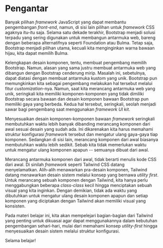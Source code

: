# Pengantar

Banyak pilihan *framework* JavaScript yang dapat membantu pengembangan *front-end*, namun, di sisi lain pilihan untuk *framework* CSS agaknya itu-itu saja.
Selama satu dekade terakhir, Bootstrap menjadi solusi terpadu yang sering digunakan untuk membangun antarmuka web, bareng dengan
beberapa alternatifnya seperti Foundation atau Bulma. Tetap saja, Bootstrap menjadi pilihan utama, kecuali kita menginginkan warna bawaan hijau,
kita dapat memilih Bulma.

Kelengkapan desain komponen, tentu, membuat pengembang memilih Bootstrap. Namun, alasan yang sama justru membuat antarmuka web yang dibangun
dengan Bootstrap cenderung mirip. Masalah ini, sebetulnya, dapat diatasi dengan membuat antarmuka kustom yang unik. Bootstrap pun memungkinkan kita
sebagai pengembang melakukan hal tersebut melalui fitur *customization*-nya. Namun, saat kita merancang antarmuka web yang unik, seringkali
kita memiliki komponen-komponen yang tidak dimiliki Bootstrap secara bawaan dan desain komponen bawaan Bootstrap pun memiliki gaya yang berbeda.
Kedua hal tersebut, seringkali, seolah menjadi sawar bagi pengembang saat menggunakan *framework UI kit*.

Menyesuaikan desain komponen-komponen bawaan *framework* seringkali membutuhkan waktu lebih banyak dibanding merancang komponen dari awal sesuai
desain yang sudah ada. Ini dikarenakan kita harus memahami struktur konfigurasi *framework* tersebut dan mengatur ulang gaya-gaya tiap komponen.
Sedangkan di sisi lain, merancang komponen dari awal biasanya membutuhkan waktu lebih sedikit. Sebab kita tidak memerlukan waktu untuk mengatur
ulang komponen apapun -- semuanya dibuat dari awal.

Merancang antarmuka komponen dari awal, tidak berarti menulis kode CSS dari awal. Di sinilah *framework* seperti Tailwind CSS datang menyelamatkan.
Alih-alih menawarkan pra-desain komponen, Tailwind datang menawarkan desain sistem melalui konsep yang bernawa *utility first*. Untuk merancang
sebuah komponen dengan Tailwind, kita hanya perlu menggabungkan beberapa *class-class* kecil hingga menciptakan sebuah visual yang kita inginkan.
Dengan demikian, tidak ada waktu yang dibutuhkan untuk mengatur ulang desain komponen apapun dan setiap komponen yang diciptakan dengan Tailwind
akan memiliki visual yang konsisten.

Pada materi belajar ini, kita akan mempelejari bagian-bagian dari Tailwind yang penting untuk dikuasai agar dapat menggunakannya dalam kebutuhan
pengembangan sehari-hari, mulai dari memahami konsep *utility-first* hingga menyesuaikan desain sistem melalui struktur konfigurasi.

Selama belajar!
